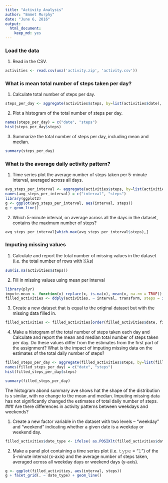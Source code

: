 ```yaml
---
title: "Activity Analysis"
author: "Emmet Murphy"
date: "June 6, 2016"
output: 
  html_document: 
    keep_md: yes
---
```


### Load the data

1. Read in the CSV.

```r
activities <- read.csv(unz('activity.zip', 'activity.csv'))
```

### What is mean total number of steps taken per day?

1. Calculate total number of steps per day.

```r
steps_per_day <- aggregate(activities$steps, by=list(activities$date), sum)
```

2. Plot a histogram of the total number of steps per day.

```r
names(steps_per_day) = c("date", "steps") 
hist(steps_per_day$steps)
```

3. Summarize the total number of steps per day, including mean and median.

```r
summary(steps_per_day)
```

### What is the average daily activity pattern?

1. Time series plot the average number of steps taken per 5-minute interval, averaged across all days.

```r
avg_steps_per_interval <- aggregate(activities$steps, by=list(activities$interval), mean, na.rm=TRUE)
names(avg_steps_per_interval) = c("interval", "steps") 
library(ggplot2)
g <- ggplot(avg_steps_per_interval, aes(interval, steps))
g + geom_line()
```

2. Which 5-minute interval, on average across all the days in the dataset, contains the maximum number of steps?

```r
avg_steps_per_interval[which.max(avg_steps_per_interval$steps),]
```

### Imputing missing values

1. Calculate and report the total number of missing values in the dataset (i.e. the total number of rows with 𝙽𝙰s)

```r
sum(is.na(activities$steps))
```

2. Fill in missing values using mean per interval

```r
library(plyr)
impute.mean <- function(x) replace(x, is.na(x), mean(x, na.rm = TRUE))
filled_activities <- ddply(activities, ~ interval, transform, steps = impute.mean(steps))
```

3. Create a new dataset that is equal to the original dataset but with the missing data filled in.

```r
filled_activities <- filled_activities[order(filled_activities$date, filled_activities$interval), ] #plyr orders by group so we have to reorder
```

4. Make a histogram of the total number of steps taken each day and Calculate and report the mean and median total number of steps taken per day. Do these values differ from the estimates from the first part of the assignment? What is the impact of imputing missing data on the estimates of the total daily number of steps?  

```r
filled_steps_per_day <- aggregate(filled_activities$steps, by=list(filled_activities$date), sum)
names(filled_steps_per_day) = c("date", "steps") 
hist(filled_steps_per_day$steps)

summary(filled_steps_per_day)
```

The histogram abond summary ave shows hat the shape of the distribution is s similar, with no change to the mean and median. Imputing missing data has not significantly changed the estimates of total daily number of steps. 
### Are there differences in activity patterns between weekdays and weekends?

1. Create a new factor variable in the dataset with two levels – “weekday” and “weekend” indicating whether a given date is a weekday or weekend day.

```r
filled_activities$date_type <- ifelse( as.POSIXlt(filled_activities$date)$wday %in% c(0,6), 'weekend', 'weekday')
```

2. Make a panel plot containing a time series plot (i.e. 𝚝𝚢𝚙𝚎 = "𝚕") of the 5-minute interval (x-axis) and the average number of steps taken, averaged across all weekday days or weekend days (y-axis). 

```r
g <- ggplot(filled_activities, aes(interval, steps))
g + facet_grid(. ~ date_type) + geom_line() 
```
